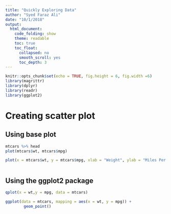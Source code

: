 ```yaml
---
title: "Quickly Exploring Data"
author: "Syed Faraz Ali"
date: "10/1/2018"
output:
  html_document:
    code_folding: show
    theme: readable
    toc: true
    toc_float:
      collapsed: no
      smooth_scroll: yes
      toc_depth: 3
---
```


```r
knitr::opts_chunk$set(echo = TRUE, fig.height = 6, fig.width =6)
library(magrittr)
library(dplyr)
library(readr)
library(ggplot2)
```

# Creating scatter plot 

## Using base plot

```r
mtcars %>% head
plot(mtcars$wt, mtcars$mpg)

plot(x = mtcars$wt, y = mtcars$mpg, xlab = "Weight", ylab = "Miles Per Gallon")



```

## Using the ggplot2 package
```r
qplot(x = wt,y = mpg, data = mtcars)

ggplot(data = mtcars, mapping = aes(x = wt, y = mpg)) + 
        geom_point()
```







